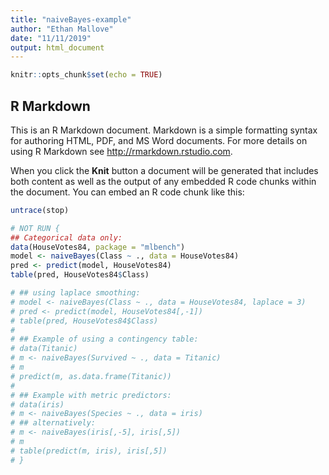```yaml
---
title: "naiveBayes-example"
author: "Ethan Mallove"
date: "11/11/2019"
output: html_document
---
```


```r
knitr::opts_chunk$set(echo = TRUE)
```

## R Markdown

This is an R Markdown document. Markdown is a simple formatting syntax for authoring HTML, PDF, and MS Word documents. For more details on using R Markdown see <http://rmarkdown.rstudio.com>.

When you click the **Knit** button a document will be generated that includes both content as well as the output of any embedded R code chunks within the document. You can embed an R code chunk like this:

```r
untrace(stop)

# NOT RUN {
## Categorical data only:
data(HouseVotes84, package = "mlbench")
model <- naiveBayes(Class ~ ., data = HouseVotes84)
pred <- predict(model, HouseVotes84)
table(pred, HouseVotes84$Class)

# ## using laplace smoothing:
# model <- naiveBayes(Class ~ ., data = HouseVotes84, laplace = 3)
# pred <- predict(model, HouseVotes84[,-1])
# table(pred, HouseVotes84$Class)
# 
# ## Example of using a contingency table:
# data(Titanic)
# m <- naiveBayes(Survived ~ ., data = Titanic)
# m
# predict(m, as.data.frame(Titanic))
# 
# ## Example with metric predictors:
# data(iris)
# m <- naiveBayes(Species ~ ., data = iris)
# ## alternatively:
# m <- naiveBayes(iris[,-5], iris[,5])
# m
# table(predict(m, iris), iris[,5])
# }
```